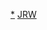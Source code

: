 <noinclude>{{Caution|對於停止使用的車輛型號，請只在有[[Wikipedia:可供查證|可供查證]]，且為來自[[Wikipedia:可靠来源|可靠来源]]的資料表明其全部車輛均已除籍時才列舉在下方「過往使用車輛」子列表中。}}</noinclude>
{{Navbox with collapsible groups
|name=JR西日本的車輛
|state=collapsed
|title=[[File:JR logo (west).svg|25px]] [[西日本旅客鐵道]]（JR西日本）的[[在來線]][[鐵路車輛|車輛]]
|titlestyle = border-left:solid 3em #0072bc; border-right:solid 3em #0072bc; background-color:#eee;
|oddstyle = background:silver; font-weight:bold;
|groupstyle = background:silver; font-weight:bold;
|listclass = hlist
|group1=現役車輛
|list1 = {{Navbox subgroup
|group1 = [[電力動車組|-{zh-cn:电力动车组;zh-hk:電動列車;zh-tw:電聯車}-]]
|list1 = {{Navbox subgroup
|group1 = 一般用
|list1 = {{Navbox subgroup
|group1 = 直流用
|list1 = [[日本國鐵103系電力動車組|103系]] – [[日本國鐵105系電聯車|105系]] – [[日本國鐵113系電力動車組|113系]] – [[日本國鐵115系電力動車組|115系]] – [[日本國鐵117系電力動車組|117系]] – {{Link-ja|日本國鐵123系電力動車組|国鉄123系電車|123系}} – {{Link-ja|JR西日本125系電力動車組|JR西日本125系電車|125系}} – [[日本國鐵201系電力動車組|201系]] – [[日本國鐵205系電力動車組|205系]] – [[JR西日本207系電力動車組|207系]] – {{Link-ja|日本國鐵213系電力動車組|国鉄213系電車|213系}} – {{Link-ja|JR西日本221系電力動車組|JR西日本221系電車|221系}} – [[JR西日本223系電力動車組|223系]] – [[JR西日本225系電力動車組|225系]] – [[JR西日本227系電聯車|227系]] – [[JR西日本321系電力動車組|321系]] – [[JR西日本323系電力動車組|323系]] – {{Link-ja|日本國鐵42系電力動車組|国鉄42系電車|KuMoHa 42型}}（停止使用）<!--KuMoHa 42001仍存在於下關綜合車輛所-->
|group2 = 交直兩用
|list2 = {{Link-ja|日本國鐵413系、717系電力動車組|国鉄413系・717系電車|413系}} – {{Link-ja|日本國鐵415系電力動車組|国鉄415系電車|415系}} – {{Link-ja|日本國鐵457系電力動車組|国鉄457系電車|455系 - 475系}}（停止使用）<!--KuHa 455形700番台2輛車仍不定期使用--> – [[JR西日本521系電力動車組|521系]]}}
|group2 = 特急型
|list2 = {{Navbox subgroup
|group1 = 直流用
|list1 = [[JR西日本271系電力動車組|271系]] – {{Link-ja|JR西日本281系電力動車組|JR西日本281系電車|281系}} – [[JR西日本283系電力動車組|283系]] – [[JR西日本285系電力動車組|285系]] – {{Link-ja|JR西日本287系電力動車組|JR西日本287系電車|287系}} – [[JR西日本683系電力動車組#2000番台|289系]] – {{Link-ja|日本國鐵381系電力動車組|国鉄381系電車|381系}}
|group2 = 交直兩用
|list2 = {{Link-ja|JR西日本681系電力動車組|JR西日本681系電車|681系}} – [[JR西日本683系電力動車組|683系]]}}
|group3 = 事業用
|list3 = {{Navbox subgroup
|group1 = 直流用
|list1 = {{Link-ja|日本國鐵145系電力動車組|国鉄145系電車|145系}}
|group2 = 交直兩用
|list2 = {{Link-ja|日本國鐵443系電力動車組|国鉄443系電車|443系}}
}}}}
|group2 = [[柴聯車|-{zh-cn:柴油动车组;zh-hk:柴油列車;zh-tw:柴聯車}-]]
|list2 = {{Navbox subgroup
|group1 = 一般用
|list1 = [[日本國鐵KiHa40系柴聯車|KiHa 40系]] – {{Link-ja|JR西日本KiHa 120型柴油車|JR西日本キハ120形気動車|KiHa 120型}} – {{Link-ja|JR西日本KiHa 126系柴油動車組|JR西日本キハ126系気動車|KiHa 126系}} – [[JR西日本KiHa_122系柴聯車|KiHa 127系]]
|group2 = 特急型
|list2 = [[JR西日本KiHa_187型柴聯車|KiHa 187系]] – [[JR西日本Kiha_189系柴聯車|Kiha 189系]] – [[黃昏特快瑞風號列車|87系]]
|group3 = 事業用
|list3 = {{Link-ja|JR西日本KiYa 141系柴油動車組|JR西日本キヤ141系気動車|KiYa 141系}} – {{Link-ja|JR西日本KiYa 143系柴油動車組|JR西日本キヤ143形気動車|KiYa 143系}} – [[JR西日本DEC700型柴油動車組|DEC700型]]（測試用）
}}
|group3 = [[客車]]
|list3 = {{Navbox subgroup
|group1 = 一般用
|list1 = {{Link-ja|日本國鐵SuHa 32系客車|国鉄スハ32系客車|MaITe 49型}} – [[JR西日本35系客車|35系]]
|group2 = 急行型·特急型
|list2 = {{Link-ja|日本國鐵12系客車|国鉄12系客車|12系}} – {{Link-ja|日本國鐵14系客車|国鉄14系客車|14系}}
|group3 = 事業用
|list3 = {{Link-ja|日本國鐵50系客車|国鉄50系客車|MaNi 50型}} – {{Link-ja|日本國鐵OYa 31型客車|国鉄オヤ31形客車|OYa 31型}}
}}
|group4 = [[貨車]]
|list4 = {{Link-ja|日本國鐵ToRa 45000型貨車|国鉄トラ45000形貨車|ToRa 45000型}} – {{Link-ja|日本國鐵ChiKi 5200型貨車|国鉄チキ5200形貨車|ChiKi 5200型}} – {{Link-ja|日本國鐵ChiKi 5500型貨車 (二代)|国鉄チキ5500形貨車 (2代)|ChiKi 5500型}} – {{Link-ja|日本國鐵ChiKi 6000型貨車|国鉄チキ6000形貨車|ChiKi 6000型}} – {{Link-ja|日本國鐵ChiKi 7000型貨車|国鉄チキ7000形貨車|ChiKi 7000型}} – {{Link-ja|日本國鐵HoKi 800型貨車|国鉄ホキ800形貨車|HoKi 800型}}
|group5 = [[蒸氣機車]]
|list5 = [[日本國鐵C56型蒸汽機車|C56型]]（{{Link-ja|日本國鐵C56型160號蒸汽機車|国鉄C56形蒸気機関車160号機|160號機}}） – {{Link-ja|日本國鐵C57型蒸氣機車|国鉄C57形蒸気機関車|C57型}}（{{Link-ja|日本國鐵C57型1號蒸氣機車|国鉄C57形蒸気機関車1号機|1號機}}） – {{Link-ja|日本國鐵C61型蒸氣機車|国鉄C61形蒸気機関車|C61型}}（2號機，用於展示） – [[日本國鐵C62型蒸汽機車|C62型]]（2號機，用於展示） – [[日本國鐵D51型蒸汽機車|D51型]]（{{Link-ja|日本國鐵D51型200號蒸氣機車|国鉄D51形蒸気機関車200号機|200號機}}）
|group6 = [[電力機車]]
|list6 = {{Navbox subgroup
|group1 = 直流用
|list1 = [[日本國鐵EF65型電力機車|EF65型]]
|group2 = 交直兩用
|list2 = [[日本国铁EF81型电力机车|EF81型]]
}}
|group7 = [[柴油機車]]
|list7 = [[日本國鐵DD51型柴油機車|DD51型]] – [[日本國鐵DE10型柴油機車|DE10型]] – {{Link-ja|日本國鐵DE15型柴油機車|国鉄DE15形ディーゼル機関車|DE15型}}
}}
|group2 = 過往使用車輛<!-- 指的是被JR東日本除籍的車輛，而並非停止使用的車輛 -->
|list2 ={{Navbox subgroup
|group1 = [[電力動車組|-{zh-cn:电力动车组;zh-hk:電動列車;zh-tw:電聯車}-]]
|list1 = {{Navbox subgroup
|group1 = 一般用
|list1 = {{Navbox subgroup
|group1 = 直流用
|list1 = {{Link-ja|日本國鐵101系電力動車組|国鉄101系電車|101系}} – [[日本國鐵211系電力動車組|211系]] – {{Link-ja|日本國鐵72系電力動車組|国鉄72系電車|KuMoNi 83型 - KuMoHa 84型}}
|group2 = 交直兩用
|list2 = {{Link-ja|日本國鐵419系、715系電力動車組|国鉄419系・715系電車|419系}}
}}
|group2 = 急行型·特急型
|list2 = {{Navbox subgroup
|group1 = 直流用
|list1 = {{Link-ja|日本國鐵165系電力動車組|国鉄165系電車|165系 - 167系}} – {{Link-ja|日本國鐵183系電力動車組|国鉄183系電車|183系}}
|group2 = 交直兩用
|list2 = {{Link-ja|日本國鐵457系電力動車組|国鉄457系電車|457系}} – {{Link-ja|日本國鐵457系電力動車組|国鉄457系電車|471系}} – [[日本國鐵485系電力動車組|485系]] – [[日本國鐵485系電力動車組|489系]] – {{Link-ja|日本國鐵583系電力動車組|国鉄583系電車|583系}}
}}
|group3 = 事業用
|list3 = {{Navbox subgroup
|group1 = 直流用
|list1 = {{Link-ja|日本國鐵72系電力動車組|国鉄72系電車|KuMoYa 90型 - KuMoYa 91型}}
|group2 = 交直兩用
|list2 = {{Link-ja|日本國鐵72系電力動車組|国鉄72系電車|KuMoYa 441型}}
}}}}
|group2 = [[柴聯車|-{zh-cn:柴油动车组;zh-hk:柴油列車;zh-tw:柴聯車}-]]
|list2 = {{Navbox subgroup
|group1 = 一般用
|list1 = {{Link-ja|JR西日本KiHa 33型柴油動車組|JR西日本キハ33形気動車|KiHa 33型}} – {{Link-ja|日本國鐵KiHa 35系柴油動車組|国鉄キハ35系気動車|KiHa 35系}} – {{Link-ja|日本國鐵KiHa 37型柴油動車組|国鉄キハ37形気動車|KiHa 37型}} – {{Link-ja|日本國鐵KiHa 45系柴油動車組|国鉄キハ45系気動車|KiHa 45系}} – {{Link-ja|日本國鐵KiHa 20型柴油動車組|国鉄キハ20系気動車|KiHa 52型}}
|group2 = 急行型·特急型
|list2 = {{Link-ja|日本國鐵KiHa 58型柴油動車組|国鉄キハ58系気動車|KiHa 58型}} – {{Link-ja|日本國鐵KiHa 65型柴油動車組|国鉄キハ65形気動車|KiHa 65型}} – {{Link-ja|日本國鐵KiHa 181系柴油動車組|国鉄キハ181系気動車|KiHa 181系}}
|group3 = 事業用
|list3 = {{Link-ja|日本國鐵KiYa 191系柴油動車組|国鉄キヤ191系気動車|KiYa 191系}}
}}
|group3 = [[客車]]
|list3 = {{Navbox subgroup
|group1 = 一般用
|list1 = {{Link-ja|日本國鐵OHa 35系客車|国鉄オハ35系客車|OHaFu 33型}} – {{Link-ja|日本國鐵SuHa 43系客車|国鉄スハ43系客車|OHa 46型}} – {{Link-ja|日本國鐵50系客車|国鉄50系客車|50系}} – {{Link-ja|日本國鐵60系客車|国鉄60系客車|OHa 64系}}
|group2 = 特急型
|list2 = {{Link-ja|日本國鐵20系客車|国鉄20系客車|20系}} – [[日本國鐵24系客車|24系]]
|group3 = 事業用
|list3 = {{Link-ja|日本國鐵MaYa 34型客車|国鉄マヤ34形客車|MaYa 34型}}
}}
|group4 = [[貨車]]
|list4 = {{Link-ja|日本國鐵WaMu 80000型貨車|国鉄ワム80000形貨車|WaMu 80000型}} – {{Link-ja|日本國鐵WaKi 5000型貨車|国鉄ワキ5000形貨車|WaKi 5000型}} – {{Link-ja|日本國鐵WaKi 10000型貨車|国鉄ワキ10000形貨車|WaKi 10000型}} – {{Link-ja|日本國鐵ToRa 70000型貨車|国鉄トラ70000形貨車|ToRa 70000型}} – {{Link-ja|日本國鐵Chi 1000型貨車|国鉄チ1000形貨車|Chi 1000型}} – {{Link-ja|日本國鐵Ke 10型貨車|国鉄ケ10形貨車|Ke 10型}} – {{Link-ja|日本國鐵So 80型貨車|国鉄ソ80形貨車|So 80型}} – {{Link-ja|日本國鐵Yo 8000型貨車|国鉄ヨ8000形貨車|Yo 8000型}}
|group6 = [[電力機車]]
|list6 = [[日本國鐵EF15型電力機車|EF15型]] – [[日本國鐵EF58型電力機車|EF58型]] – [[日本國鐵EF59型電力機車|EF59型]] – [[日本國鐵EF60型電力機車|EF60型]] – [[日本國鐵EF64型電力機車|EF64型]] – [[日本國鐵EF66型電力機車|EF66型]]
|group7 = [[柴油機車]]
|list7 = [[日本國鐵DD14型柴油機車|DD14型]] – [[日本國鐵DD15型柴油機車|DD15型]] – [[日本國鐵DD16型柴油機車|DD16型]]
}}}}<noinclude>
[[Category:西日本旅客鐵道車輛|*]]
[[Category:日本鐵路車輛列表模板|JRW]]
</noinclude>